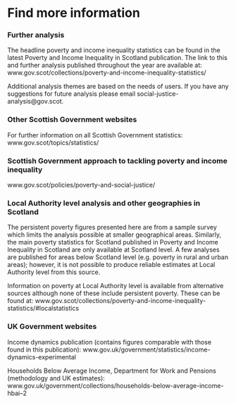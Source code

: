 # Find more information

### Further analysis

The headline poverty and income inequality statistics can be found in the latest Poverty and Income Inequality in Scotland publication. The link to this and further analysis published throughout the year are available at: www.gov.scot/collections/poverty-and-income-inequality-statistics/

Additional analysis themes are based on the needs of users. If you have any suggestions for future analysis please email social-justice-analysis@gov.scot.

### Other Scottish Government websites

For further information on all Scottish Government statistics: www.gov.scot/topics/statistics/

### Scottish Government approach to tackling poverty and income inequality 

www.gov.scot/policies/poverty-and-social-justice/

### Local Authority level analysis and other geographies in Scotland

The persistent poverty figures presented here are from a sample survey which limits the analysis possible at smaller geographical areas. Similarly, the main poverty statistics for Scotland published in Poverty and Income Inequality in Scotland are only available at Scotland level. A few analyses are published for areas below Scotland level (e.g. poverty in rural and urban areas); however, it is not possible to produce reliable estimates at Local Authority level from this source. 

Information on poverty at Local Authority level is available from alternative sources although none of these include persistent poverty. These can be found at: www.gov.scot/collections/poverty-and-income-inequality-statistics/#localstatistics

### UK Government websites

Income dynamics publication (contains figures comparable with those found in this publication): www.gov.uk/government/statistics/income-dynamics-experimental

Households Below Average Income, Department for Work and Pensions (methodology and UK estimates): www.gov.uk/government/collections/households-below-average-income-hbai--2